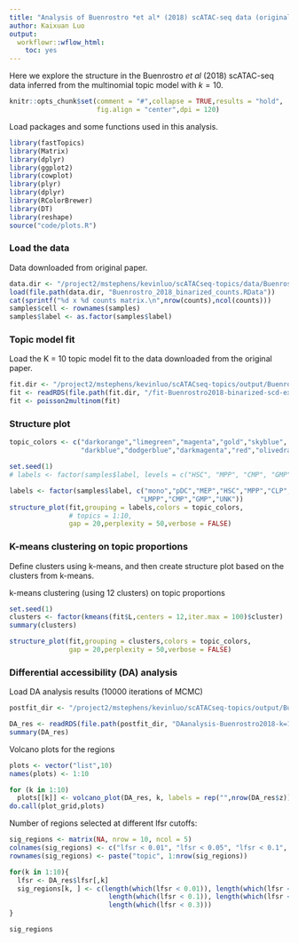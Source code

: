 ```yaml
---
title: "Analysis of Buenrostro *et al* (2018) scATAC-seq data (original data, bulk peaks) using fastTopics with K = 10"
author: Kaixuan Luo
output:
  workflowr::wflow_html:
    toc: yes
---
```


Here we explore the structure in the Buenrostro *et al* (2018) 
scATAC-seq data inferred from the 
multinomial topic model with $k = 10$.

```r
knitr::opts_chunk$set(comment = "#",collapse = TRUE,results = "hold",
                      fig.align = "center",dpi = 120)
```

Load packages and some functions used in this analysis.

```r
library(fastTopics)
library(Matrix)
library(dplyr)
library(ggplot2)
library(cowplot)
library(plyr)
library(dplyr)
library(RColorBrewer)
library(DT)
library(reshape)
source("code/plots.R")
```

### Load the data
Data downloaded from original paper.
```r
data.dir <- "/project2/mstephens/kevinluo/scATACseq-topics/data/Buenrostro_2018/processed_data/"
load(file.path(data.dir, "Buenrostro_2018_binarized_counts.RData"))
cat(sprintf("%d x %d counts matrix.\n",nrow(counts),ncol(counts)))
samples$cell <- rownames(samples)
samples$label <- as.factor(samples$label)
```

### Topic model fit
Load the K = 10 topic model fit to the data downloaded from the original paper.
```r
fit.dir <- "/project2/mstephens/kevinluo/scATACseq-topics/output/Buenrostro_2018/binarized/"
fit <- readRDS(file.path(fit.dir, "/fit-Buenrostro2018-binarized-scd-ex-k=10.rds"))$fit
fit <- poisson2multinom(fit)
```

### Structure plot
```r

topic_colors <- c("darkorange","limegreen","magenta","gold","skyblue",
                  "darkblue","dodgerblue","darkmagenta","red","olivedrab")

set.seed(1)
# labels <- factor(samples$label, levels = c("HSC", "MPP", "CMP", "GMP", "mono", "MEP", "LMPP", "CLP", "pDC", "UNK"))

labels <- factor(samples$label, c("mono","pDC","MEP","HSC","MPP","CLP",
                                 "LMPP","CMP","GMP","UNK"))
structure_plot(fit,grouping = labels,colors = topic_colors,
               # topics = 1:10,
               gap = 20,perplexity = 50,verbose = FALSE)

```

### K-means clustering on topic proportions
Define clusters using k-means, and then create structure plot 
based on the clusters from k-means.

k-means clustering (using 12 clusters) on topic proportions
```r
set.seed(1)
clusters <- factor(kmeans(fit$L,centers = 12,iter.max = 100)$cluster)
summary(clusters)

structure_plot(fit,grouping = clusters,colors = topic_colors,
               gap = 20,perplexity = 50,verbose = FALSE)

```

### Differential accessibility (DA) analysis

Load DA analysis results (10000 iterations of MCMC)
```r
postfit_dir <- "/project2/mstephens/kevinluo/scATACseq-topics/output/Buenrostro_2018/binarized/postfit_v2/"

DA_res <- readRDS(file.path(postfit_dir, "DAanalysis-Buenrostro2018-k=10/DA_regions_topics_10000iters.rds"))
summary(DA_res)
```


Volcano plots for the regions

```r
plots <- vector("list",10)
names(plots) <- 1:10

for (k in 1:10)
  plots[[k]] <- volcano_plot(DA_res, k, labels = rep("",nrow(DA_res$z)))
do.call(plot_grid,plots)

```

Number of regions selected at different lfsr cutoffs:
```r
sig_regions <- matrix(NA, nrow = 10, ncol = 5)
colnames(sig_regions) <- c("lfsr < 0.01", "lfsr < 0.05", "lfsr < 0.1", "lfsr < 0.2", "lfsr < 0.3")
rownames(sig_regions) <- paste("topic", 1:nrow(sig_regions))

for(k in 1:10){
  lfsr <- DA_res$lfsr[,k]
  sig_regions[k, ] <- c(length(which(lfsr < 0.01)), length(which(lfsr < 0.05)),
                         length(which(lfsr < 0.1)), length(which(lfsr < 0.2)), 
                         length(which(lfsr < 0.3)))
}

sig_regions
```


